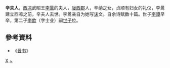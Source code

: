 {{no footnotes|time=2018-01-20T12:14:31+00:00}}
'''辛夫人'''，[[西凉|西凉]]武昭王[[李暠|李暠]]的夫人，[[陇西郡|陇西郡]]人，辛纳之女，贞顺有妇女的礼仪，李暠建立西凉之前，辛夫人去世。李暠亲自为她写[[诔|诔]]文。自余诗赋数十篇。世子[[李谭|李谭]]早卒，第二子[[李歆|李歆]]（字士业）嗣[[世子|世子]]位。

==參考資料==
*《[[晋书|晋书]]》

{{十六国凉国及夏国皇后}}
{{唐朝皇后}}

[[Category:陇西辛氏|X]]
[[Category:辛姓|~]]
